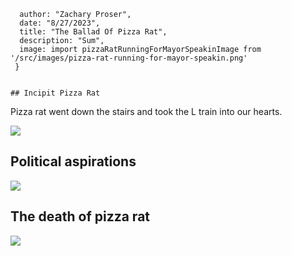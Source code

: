 



      author: "Zachary Proser",
      date: "8/27/2023",
      title: "The Ballad Of Pizza Rat",
      description: "Sum", 
      image: import pizzaRatRunningForMayorSpeakinImage from '/src/images/pizza-rat-running-for-mayor-speakin.png'
     }

      
    ## Incipit Pizza Rat

Pizza rat went down the stairs and took the L train into our hearts. 

<Image src={profileShotOfARatDraggingASlImage}/>

## Political aspirations

<Image src={pizzaRatRunningForMayorSpeakinImage}/>

## The death of pizza rat

<Image src={pizzaRatsTombstoneInTheGraveyaImage}/>
